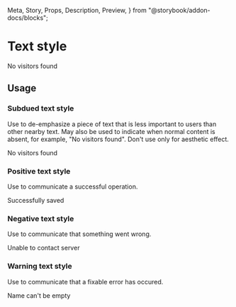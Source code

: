   Meta,
  Story,
  Props,
  Description,
  Preview,
} from "@storybook/addon-docs/blocks";

<Meta title="Titles and text/Text style" component={TextStyle} />

# Text style

<Description of={TextStyle} />

<Preview withToolbar>
  <Story name="Example">
    <TextStyle variation="subdued">No visitors found</TextStyle>
  </Story>
</Preview>

<Props of={TextStyle} />

## Usage

### Subdued text style

Use to de-emphasize a piece of text that is less important to users than other nearby
text. May also be used to indicate when normal content is absent, for example, "No
visitors found". Don't use only for aesthetic effect.

<Preview>
  <Story name="Subdued text style">
    <TextStyle variation="subdued">No visitors found</TextStyle>
  </Story>
</Preview>

### Positive text style

Use to communicate a successful operation.

<Preview>
  <Story name="Positive text style">
    <TextStyle variation="positive">Successfully saved</TextStyle>
  </Story>
</Preview>

### Negative text style

Use to communicate that something went wrong.

<Preview>
  <Story name="Negative text style">
    <TextStyle variation="negative">Unable to contact server</TextStyle>
  </Story>
</Preview>

### Warning text style

Use to communicate that a fixable error has occured.

<Preview>
  <Story name="Warning text style">
    <TextStyle variation="warning">Name can't be empty</TextStyle>
  </Story>
</Preview>
